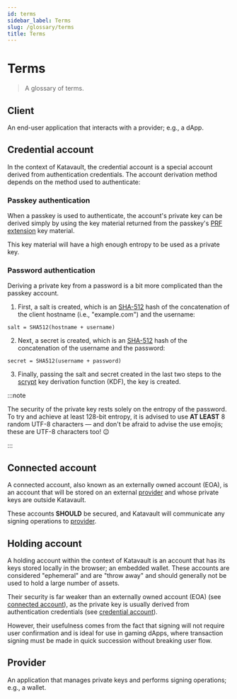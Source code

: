 ```yaml
---
id: terms
sidebar_label: Terms
slug: /glossary/terms
title: Terms
---
```


<!-- components -->

<!-- constants -->

# Terms

> A glossary of terms.

<SectionBreak />

## Client

An end-user application that interacts with a provider; e.g., a dApp.

<SectionBreak />

## Credential account

In the context of Katavault, the credential account is a special account derived from authentication credentials. The account derivation method depends on the method used to authenticate:

### Passkey authentication

When a passkey is used to authenticate, the account's private key can be derived simply by using the key material returned from the passkey's <a href={WEBAUTHN_PRF_EXTENSION_URL} rel="noopener noreferrer" target="_blank">PRF extension</a> key material.

This key material will have a high enough entropy to be used as a private key.

### Password authentication

Deriving a private key from a password is a bit more complicated than the passkey account.

1. First, a salt is created, which is an <a href={SHA_512_SPECIFICATION_URL} rel="noopener noreferrer" target="_blank">SHA-512</a> hash of the concatenation of the client hostname (i.e., "example.com") and the username:
```
salt = SHA512(hostname + username)
```
2. Next, a secret is created, which is an <a href={SHA_512_SPECIFICATION_URL} rel="noopener noreferrer" target="_blank">SHA-512</a> hash of the concatenation of the username and the password:
```
secret = SHA512(username + password)
```
3. Finally, passing the salt and secret created in the last two steps to the <a href="https://www.tarsnap.com/scrypt.html" rel="noopener noreferrer" target="_blank">scrypt</a> key derivation function (KDF), the key is created.

:::note

The security of the private key rests solely on the entropy of the password. To try and achieve at least 128-bit entropy, it is advised to use **AT LEAST** 8 random UTF-8 characters — and don't be afraid to advise the use emojis; these are UTF-8 characters too! 😉

:::

<SectionBreak />

## Connected account

A connected account, also known as an externally owned account (EOA), is an account that will be stored on an external [provider](#provider) and whose private keys are outside Katavault.

These accounts **SHOULD** be secured, and Katavault will communicate any signing operations to [provider](#provider).

<SectionBreak />

## Holding account

A holding account within the context of Katavault is an account that has its keys stored locally in the browser; an embedded wallet. These accounts are considered "ephemeral" and are "throw away" and should generally not be used to hold a large number of assets.

Their security is far weaker than an externally owned account (EOA) (see [connected account](#connected-account)), as the private key is usually derived from authentication credentials (see [credential account](#credential-account)).

However, their usefulness comes from the fact that signing will not require user confirmation and is ideal for use in gaming dApps, where transaction signing must be made in quick succession without breaking user flow.

<SectionBreak />

## Provider

An application that manages private keys and performs signing operations; e.g., a wallet.
